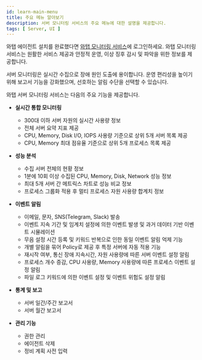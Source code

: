 ```yaml
---
id: learn-main-menu
title: 주요 메뉴 알아보기
description: 서버 모니터링 서비스의 주요 메뉴에 대한 설명을 제공합니다.
tags: [ Server, UI ]
---
```


와탭 에이전트 설치를 완료했다면 [와탭 모니터링 서비스](https://service.whatap.io)에 로그인하세요. 와탭 모니터링 서비스는 원활한 서비스 제공과 안정적 운영, 이상 징후 감시 및 파악을 위한 정보를 제공합니다.

<!-- 주요 메뉴 안내 개요 위치 -->
서버 모니터링은 실시간 수집으로 장애 원인 도출에 용이합니다. 운영 편리성을 높이기 위해 보고서 기능을 강화했으며, 선호하는 알림 수단을 선택할 수 있습니다.

와탭 서버 모니터링 서비스는 다음의 주요 기능을 제공합니다.

* **실시간 통합 모니터링**

    * 300대 이하 서버 자원의 실시간 사용량 정보
    * 전체 서버 요약 지표 제공
    * CPU, Memory, Disk I/O, IOPS 사용량 기준으로 상위 5개 서버 목록 제공
    * CPU, Memory 최대 점유율 기준으로 상위 5개 프로세스 목록 제공

* **성능 분석**

    * 수집 서버 전체의 현황 정보
    * 1분에 10회 이상 수집된 CPU, Memory, Disk, Network 성능 정보
    * 최대 5개 서버 간 메트릭스 차트로 성능 비교 정보
    * 프로세스 그룹화 적용 후 멀티 프로세스 자원 사용량 합계치 정보

* **이벤트 알림**

    * 이메일, 문자, SNS(Telegram, Slack) 발송
    * 이벤트 지속 기간 및 임계치 설정에 의한 이벤트 발생 및 과거 데이터 기반 이벤트 시뮬레이션
    * 무음 설정 시간 등록 및 키워드 반복으로 인한 동일 이벤트 알림 억제 기능
    * 개별 알림을 묶어 Policy로 제공 후 특정 서버에 자동 적용 기능
    * 재시작 여부, 통신 장애 지속시간, 자원 사용량에 따른 서버 이벤트 설정 알림
    * 프로세스 개수 증감, CPU 사용량, Memory 사용량에 따른 프로세스 이벤트 설정 알림
    * 파일 로그 키워드에 의한 이벤트 설정 및 이벤트 위험도 설정 알림

* **통계 및 보고**

    * 서버 일간/주간 보고서
    * 서버 월간 보고서

* **관리 기능**

    * 권한 관리
    * 에이전트 삭제
    * 정비 계획 사전 입력  

<!--
와탭 서버 모니터링 서비스의 주요 메뉴 안내를 다음과 같이 제공합니다.


<DocCardList/>
-->